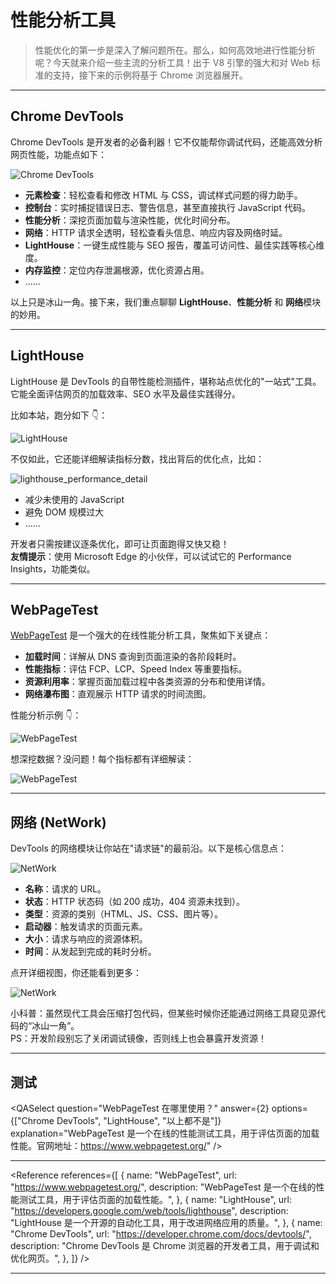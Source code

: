 
# 性能分析工具

> 性能优化的第一步是深入了解问题所在。那么，如何高效地进行性能分析呢？今天就来介绍一些主流的分析工具！出于 V8 引擎的强大和对 Web 标准的支持，接下来的示例将基于 Chrome 浏览器展开。

---

## Chrome DevTools

Chrome DevTools 是开发者的必备利器！它不仅能帮你调试代码，还能高效分析网页性能，功能点如下：

![Chrome DevTools](/docs/judgingcriteria/devtools.png)

- **元素检查**：轻松查看和修改 HTML 与 CSS，调试样式问题的得力助手。
- **控制台**：实时捕捉错误日志、警告信息，甚至直接执行 JavaScript 代码。
- **性能分析**：深挖页面加载与渲染性能，优化时间分布。
- **网络**：HTTP 请求全透明，轻松查看头信息、响应内容及网络时延。
- **LightHouse**：一键生成性能与 SEO 报告，覆盖可访问性、最佳实践等核心维度。
- **内存监控**：定位内存泄漏根源，优化资源占用。
- ......

以上只是冰山一角。接下来，我们重点聊聊 **LightHouse**、**性能分析** 和 **网络**模块的妙用。

---

## LightHouse

LightHouse 是 DevTools 的自带性能检测插件，堪称站点优化的"一站式"工具。它能全面评估网页的加载效率、SEO 水平及最佳实践得分。

比如本站，跑分如下 👇：

![LightHouse](/docs/judgingcriteria/lighthouse_index.png)

不仅如此，它还能详细解读指标分数，找出背后的优化点，比如：

![lighthouse_performance_detail](/docs/judgingcriteria/lighthouse_performance_detail.png)

- 减少未使用的 JavaScript
- 避免 DOM 规模过大
- ......

开发者只需按建议逐条优化，即可让页面跑得又快又稳！  
**友情提示**：使用 Microsoft Edge 的小伙伴，可以试试它的 Performance Insights，功能类似。

---

## WebPageTest

[WebPageTest](https://www.webpagetest.org/) 是一个强大的在线性能分析工具，聚焦如下关键点：

- **加载时间**：详解从 DNS 查询到页面渲染的各阶段耗时。
- **性能指标**：评估 FCP、LCP、Speed Index 等重要指标。
- **资源利用率**：掌握页面加载过程中各类资源的分布和使用详情。
- **网络瀑布图**：直观展示 HTTP 请求的时间流图。

性能分析示例 👇：

![WebPageTest](/docs/judgingcriteria/webpage_test.png)

想深挖数据？没问题！每个指标都有详细解读：

![WebPageTest](/docs/judgingcriteria/webpage_detail.png)

---

## 网络 (NetWork)

DevTools 的网络模块让你站在"请求链"的最前沿。以下是核心信息点：

![NetWork](/docs/judgingcriteria/network.png)

- **名称**：请求的 URL。
- **状态**：HTTP 状态码（如 200 成功，404 资源未找到）。
- **类型**：资源的类别（HTML、JS、CSS、图片等）。
- **启动器**：触发请求的页面元素。
- **大小**：请求与响应的资源体积。
- **时间**：从发起到完成的耗时分析。

点开详细视图，你还能看到更多：

![NetWork](/docs/judgingcriteria/network_detail.png)

小科普：虽然现代工具会压缩打包代码，但某些时候你还能通过网络工具窥见源代码的“冰山一角”。  
PS：开发阶段别忘了关闭调试镜像，否则线上也会暴露开发资源！

---

## 测试

<QASelect
  question="WebPageTest 在哪里使用？"
  answer={2}
  options={["Chrome DevTools", "LightHouse", "以上都不是"]}
  explanation="WebPageTest 是一个在线的性能测试工具，用于评估页面的加载性能。官网地址：https://www.webpagetest.org/"
/>

---

<Reference
  references={[
    {
      name: "WebPageTest",
      url: "https://www.webpagetest.org/",
      description:
        "WebPageTest 是一个在线的性能测试工具，用于评估页面的加载性能。",
    },
    {
      name: "LightHouse",
      url: "https://developers.google.com/web/tools/lighthouse",
      description:
        "LightHouse 是一个开源的自动化工具，用于改进网络应用的质量。",
    },
    {
      name: "Chrome DevTools",
      url: "https://developer.chrome.com/docs/devtools/",
      description:
        "Chrome DevTools 是 Chrome 浏览器的开发者工具，用于调试和优化网页。",
    },
  ]}
/>

---

<PageWarp prev="judgingcriteria/performanceindex" next="resource" />

